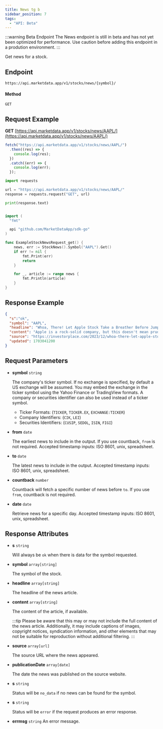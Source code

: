 ```yaml
---
title: News tg b
sidebar_position: 7
tags:
  - "API: Beta"
---
```


:::warning Beta Endpoint
The News endpoint is still in beta and has not yet been optimized for performance. Use caution before adding this endpoint in a prodution environment.
:::

Get news for a stock.


## Endpoint
```
https://api.marketdata.app/v1/stocks/news/{symbol}/
```

#### Method
```
GET
```
## Request Example

<Tabs>
<TabItem value="HTTP" label="HTTP" default>

**GET** [https://api.marketdata.app/v1/stocks/news/AAPL/](https://api.marketdata.app/v1/stocks/news/AAPL/)

</TabItem>
<TabItem value="NodeJS" label="NodeJS">

```js title="app.js"
fetch("https://api.marketdata.app/v1/stocks/news/AAPL/")
  .then((res) => {
    console.log(res);
  })
  .catch((err) => {
    console.log(err);
  });
```

</TabItem>
<TabItem value="Python" label="Python">

```python title="app.py"
import requests

url = "https://api.marketdata.app/v1/stocks/news/AAPL/"
response = requests.request("GET", url)

print(response.text)
```

</TabItem>
<TabItem value="Go" label="Go">

```go title="stockNews.go"

import (
  "fmt"

  api "github.com/MarketDataApp/sdk-go"
)

func ExampleStockNewsRequest_get() {
	news, err := StockNews().Symbol("AAPL").Get()
	if err != nil {
		fmt.Print(err)
		return
	}

	for _, article := range news {
		fmt.Println(article)
	}
}
```
</TabItem>
</Tabs>

## Response Example

```json
{
  "s":"ok",
  "symbol": "AAPL",
  "headline": "Whoa, There! Let Apple Stock Take a Breather Before Jumping in Headfirst.",
  "content": "Apple is a rock-solid company, but this doesn't mean prudent investors need to buy AAPL stock at any price.",
  "source": "https://investorplace.com/2023/12/whoa-there-let-apple-stock-take-a-breather-before-jumping-in-headfirst/",
  "updated": 1703041200
}
```

## Request Parameters

<Tabs>
<TabItem value="required" label="Required" default>

- **symbol** `string`

  The company's ticker symbol. If no exchange is specified, by default a US exchange will be assumed. You may embed the exchange in the ticker symbol using the Yahoo Finance or TradingView formats. A company or securities identifier can also be used instead of a ticker symbol.

  - Ticker Formats: (`TICKER`, `TICKER.EX`, `EXCHANGE:TICKER`)
  - Company Identifiers: (`CIK`, `LEI`)
  - Securities Identifiers: (`CUSIP`, `SEDOL`, `ISIN`, `FIGI`)

</TabItem>
<TabItem value="Optional" label="Optional">

- **from** `date`

  The earliest news to include in the output. If you use countback, `from` is not required. Accepted timestamp inputs: ISO 8601, unix, spreadsheet.

- **to** `date`

  The latest news to include in the output. Accepted timestamp inputs: ISO 8601, unix, spreadsheet.

- **countback** `number`

  Countback will fetch a specific number of news before `to`. If you use `from`, countback is not required.

- **date** `date`

  Retrieve news for a specific day. Accepted timestamp inputs: ISO 8601, unix, spreadsheet.

</TabItem>
</Tabs>

## Response Attributes

<Tabs>
<TabItem value="Success" label="Success" default>

- **s** `string`

  Will always be `ok` when there is data for the symbol requested.

- **symbol** `array[string]`

  The symbol of the stock.

- **headline** `array[string]`

  The headline of the news article.

- **content** `array[string]`

  The content of the article, if available.

  :::tip
  Please be aware that this may or may not include the full content of the news article. Additionally, it may include captions of images, copyright notices, syndication information, and other elements that may not be suitable for reproduction without additional filtering.
  :::

- **source** `array[url]`

  The source URL where the news appeared.

- **publicationDate** `array[date]`

  The date the news was published on the source website.

</TabItem>
<TabItem value="NoData" label="No Data">

- **s** `string`

  Status will be `no_data` if no news can be found for the symbol.

</TabItem>
<TabItem value="Error" label="Error">

- **s** `string`

  Status will be `error` if the request produces an error response.

- **errmsg** `string`
  An error message.

</TabItem>
</Tabs>
